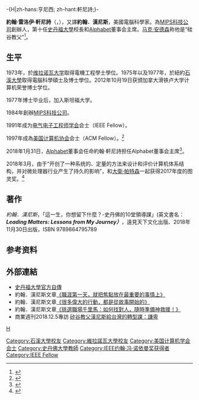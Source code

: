 -{H|zh-hans:亨尼西; zh-hant:軒尼詩;}-
{{noteTA
|G1=IT
}}
{{About|美國的電腦科學家|英國派駐港督|轩尼诗 (香港总督)}}
{{Infobox scientist
|name              = 約翰·軒尼詩 (又譯名：約翰．漢尼斯)<br>（John LeRoy Hennessy）
|image             = John_L_Hennessy.jpg
|birth_date        = {{birth date and age|1953|9|22}}
|birth_place       = [[美國|美國]][[紐約州|紐約州]][[亨廷頓_(紐約州)|亨廷頓]]
|death_date        = 
|death_place       = 
|residence         = [[美國|美國]][[加州|加州]][[史丹佛|史丹佛]]
|citizenship       = [[美國|美國]]
|nationality       = 
|ethnicity         = 
|fields            = [[计算机系统结构|计算机系统结构]]
|workplaces        = [[史丹佛大學|史丹佛大學]]
|alma_mater        = [[石溪大學|石溪大學]] <br /> [[维拉诺瓦大学|维拉诺瓦大学]]
|doctoral_advisor  = 
|academic_advisors = 
|doctoral_students = 
|notable_students  = 
|known_for         = [[MIPS|MIPS]]
|influences        = 
|influenced        = 
|awards            = [[约翰·冯诺依曼奖|约翰·冯诺依曼奖]]（2000年）<br/>[[图灵奖|图灵奖]]（2017年）
|signature         = 
}}

'''約翰·雷洛伊·軒尼詩'''（{{lang-en|John LeRoy Hennessy}}，{{bd|1953年|9月22日|||catIdx=Hennessy, John L.}}），又譯'''約翰．漢尼斯'''，美國電腦科學家。為[[MIPS科技公司|MIPS科技公司]]創辦人，第十任[[史丹福大學|史丹福大學]]校長和[[Alphabet|Alphabet]]董事会主席。[[马克·安德森|马克·安德森]]称他是“硅谷教父”<ref>{{cite web|title=谷歌母公司迎来新董事长：他不仅是前斯坦福校长，还是“硅谷教父”|url=https://www.ithome.com/html/it/346271.htm|access-date=2018-03-09|author=方嘉文|date=2018-02-04|work=爱范儿|publisher=|language=zh|archive-url=https://web.archive.org/web/20180310010159/https://www.ithome.com/html/it/346271.htm#|archive-date=2018-03-10|dead-url=yes|via=[[IT之家|IT之家]]}}</ref>。

==生平==
1973年，於[[维拉诺瓦大学|维拉诺瓦大学]]取得電機工程學士學位。1975年以及1977年，於紐約[[石溪大學|石溪大學]]取得電腦科學碩士及博士學位。2012年10月19日获颁加拿大滑铁卢大学计算机荣誉博士学位。

1977年博士毕业后，加入斯坦福大学。

1984年創辦[[MIPS科技公司|MIPS科技公司]]。

1991年成为[[电气电子工程师学会|电气电子工程师学会]]会士（IEEE Fellow）。

1997年成為[[计算机协会|美国计算机协会]]会士（ACM Fellow）。<ref>{{Cite web|url=https://web.stanford.edu/~hennessy/cv.html|title=Curriculum Vitae John L. Hennessy|accessdate=2018-03-21|author=|date=|publisher=|archive-date=2021-02-01|archive-url=https://web.archive.org/web/20210201002418/https://web.stanford.edu/~hennessy/cv.html|dead-url=no}}</ref>

2018年1月31日，[[Alphabet|Alphabet]]董事会任命約翰·軒尼詩担任Alphabet董事会主席<ref>{{Cite web|title=Alphabet Announces Fourth Quarter and Fiscal Year 2017 Results|url=https://abc.xyz/investor/pdf/2017Q4_alphabet_earnings_release.pdf|access-date=2021-11-05|date=2018-01-01|work=[[Alphabet公司|Alphabet公司]]|language=en|archive-date=2018-09-08|archive-url=https://web.archive.org/web/20180908155945/https://abc.xyz/investor/pdf/2017Q4_alphabet_earnings_release.pdf|dead-url=no}}</ref>。

2018年3月，由于“开创了一种系统的、定量的方法来设计和评价计算机体系结构，并对微处理器行业产生了持久的影响”，和[[大衛·帕特森_(學者)|大衛·帕特森]]一起获得2017年度的图灵奖。<ref>{{Cite web|url=https://www.acm.org/media-center/2018/march/turing-award-2017|title=John Hennessy and David Patterson will receive the 2017 ACM A.M. Turing Award|accessdate=2018-03-21|work=www.acm.org|language=en|archive-date=2019-09-18|archive-url=https://web.archive.org/web/20190918114205/https://www.acm.org/media-center/2018/march/turing-award-2017|dead-url=yes}}</ref>

== 著作 ==
''約翰．漢尼斯''，「這一生，你想留下什麼？-史丹佛的10堂領導課」(英文書名：'''''Leading Matters: Lessons from My Journey）'''''，遠見天下文化出版、2018年11月30日出版，ISBN 9789864795789

==参考资料==
{{Reflist|2}}

==外部連結==
*[https://web.archive.org/web/20040416051039/http://www.stanford.edu/dept/president/biography/ 史丹福大學官方自傳]
*約翰．漢尼斯文章[https://bookzone.cwgv.com.tw/topic/details/13483 《職涯第一天，就把焦點放在最重要的事情上》] {{Wayback|url=https://bookzone.cwgv.com.tw/topic/details/13483 |date=20201201025038 }}
*約翰．漢尼斯文章[https://bookzone.cwgv.com.tw/topic/details/13662 《很多偉大的行動，都是從故事開始的》] {{Wayback|url=https://bookzone.cwgv.com.tw/topic/details/13662 |date=20201128040816 }}
*約翰．漢尼斯文章[https://bookzone.cwgv.com.tw/topic/details/13302 《挑選職場千里馬：如何找對人，隨時準備神救援！》] {{Wayback|url=https://bookzone.cwgv.com.tw/topic/details/13302 |date=20201201014728 }}
*商業週刊2018.12.5專訪 [https://www.businessweekly.com.tw/magazine/Article_mag_page.aspx?id=68448&p=1 矽谷教父漢尼斯給台灣的轉型課：謙卑] {{Wayback|url=https://www.businessweekly.com.tw/magazine/Article_mag_page.aspx?id=68448&p=1 |date=20190612143752 }}

{{IEEE榮譽獎章獲獎者 2001–2025}}
{{IEEE约翰·冯·诺依曼奖获得者}}
{{图灵奖}}
{{Authority control}}
{{DEFAULTSORT:Hennessy, John L.}}

[[category:美国计算机科学家|H]]
[[Category:石溪大學校友|Category:石溪大學校友]]
[[Category:維拉諾瓦大學校友|Category:維拉諾瓦大學校友]]
[[Category:美国计算机学会会士|Category:美国计算机学会会士]]
[[Category:史丹佛大學教師|Category:史丹佛大學教師]]
[[Category:IEEE约翰·冯·诺依曼奖获得者|Category:IEEE约翰·冯·诺依曼奖获得者]]
[[Category:IEEE_Fellow|Category:IEEE Fellow]]